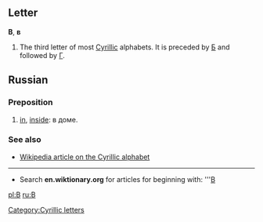 == Letter ==
'''В''', '''в'''

#The third letter of most [[Cyrillic]] alphabets. It is preceded by [[Б]] and followed by [[Г]].

== Russian ==
=== Preposition ===

# [[in]], [[inside]]: в доме.

===See also===
*[[w:Cyrillic alphabet|Wikipedia article on the Cyrillic alphabet]]

----

*Search '''en.wiktionary.org''' for articles for beginning with: '''[http://wiktionary.org/w/wiki.phtml?title=Special:Allpages&from=В В]

[[Category:Cyrillic letters]]
[[pl:В]]
[[ru:В]]